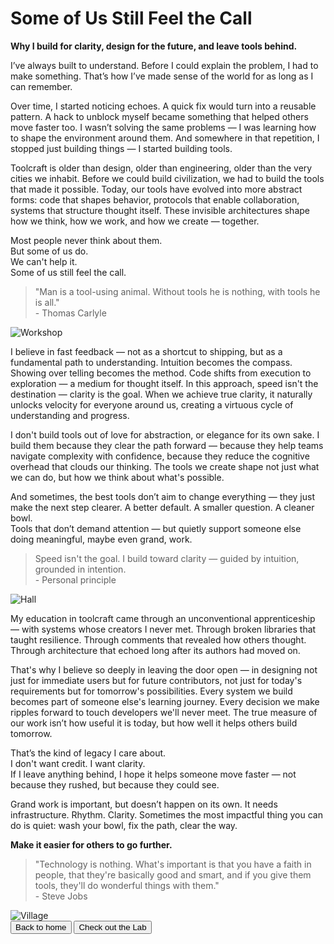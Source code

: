 
# Some of Us Still Feel the Call  
**Why I build for clarity, design for the future, and leave tools behind.**

I’ve always built to understand. Before I could explain the problem, I had to make something. That’s how I’ve made sense of the world for as long as I can remember.

Over time, I started noticing echoes. A quick fix would turn into a reusable pattern. A hack to unblock myself became something that helped others move faster too. I wasn’t solving the same problems — I was learning how to shape the environment around them. And somewhere in that repetition, I stopped just building things — I started building tools.

Toolcraft is older than design, older than engineering, older than the very cities we inhabit. Before we could build civilization, we had to build the tools that made it possible. Today, our tools have evolved into more abstract forms: code that shapes behavior, protocols that enable collaboration, systems that structure thought itself. These invisible architectures shape how we think, how we work, and how we create — together.

Most people never think about them.  
But some of us do.  
We can't help it.  
Some of us still feel the call.

> "Man is a tool-using animal. Without tools he is nothing, with tools he is all."  
> <span className="text-muted-foreground text-xs font-mono">- Thomas Carlyle</span>

<Image src={workshopImage} alt="Workshop" />

I believe in fast feedback — not as a shortcut to shipping, but as a fundamental path to understanding. Intuition becomes the compass. Showing over telling becomes the method. Code shifts from execution to exploration — a medium for thought itself. In this approach, speed isn't the destination — clarity is the goal. When we achieve true clarity, it naturally unlocks velocity for everyone around us, creating a virtuous cycle of understanding and progress.

I don't build tools out of love for abstraction, or elegance for its own sake. I build them because they clear the path forward — because they help teams navigate complexity with confidence, because they reduce the cognitive overhead that clouds our thinking. The tools we create shape not just what we can do, but how we think about what's possible.

And sometimes, the best tools don’t aim to change everything — they just make the next step clearer. A better default. A smaller question. A cleaner bowl.  
Tools that don’t demand attention — but quietly support someone else doing meaningful, maybe even grand, work.

> Speed isn't the goal. I build toward clarity — guided by intuition, grounded in intention.  
> <span className="text-muted-foreground text-xs font-mono">- Personal principle</span>

<Image src={hallImage} alt="Hall" />

My education in toolcraft came through an unconventional apprenticeship — with systems whose creators I never met. Through broken libraries that taught resilience. Through comments that revealed how others thought. Through architecture that echoed long after its authors had moved on.

That's why I believe so deeply in leaving the door open — in designing not just for immediate users but for future contributors, not just for today's requirements but for tomorrow's possibilities. Every system we build becomes part of someone else's learning journey. Every decision we make ripples forward to touch developers we'll never meet. The true measure of our work isn’t how useful it is today, but how well it helps others build tomorrow.

That’s the kind of legacy I care about.  
I don't want credit. I want clarity.  
If I leave anything behind, I hope it helps someone move faster — not because they rushed, but because they could see.

Grand work is important, but doesn’t happen on its own. It needs infrastructure. Rhythm. Clarity. Sometimes the most impactful thing you can do is quiet: wash your bowl, fix the path, clear the way. 

**Make it easier for others to go further.**

> "Technology is nothing. What's important is that you have a faith in people, that they're basically good and smart, and if you give them tools, they'll do wonderful things with them."  
> <span className="text-muted-foreground text-xs font-mono">- Steve Jobs</span>

<Image src={villageImage} alt="Village" />

<div className="flex flex-col not-prose gap-4 mt-12">
  <Flicker />
  <div className="flex justify-between">
    <Button variant="outline" size="sm" asChild>
      <Link href="/" className="text-muted-foreground">
        <ArrowLeftIcon className="size-3" />
        Back to home
      </Link>
    </Button>
    <Button variant="outline" size="sm" asChild>
      <Link href="/lab" className="text-muted-foreground">
        Check out the Lab
        <ArrowRightIcon className="size-3" />
      </Link>
    </Button>
  </div>
</div>
